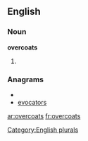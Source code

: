 ==English==

===Noun===
'''overcoats'''

# {{plural of|[[overcoat]]}}

===Anagrams===
* {{alphagram|aceoorstv}}
* [[evocators#English|evocators]]

[[Category:English plurals]]

[[ar:overcoats]]
[[fr:overcoats]]